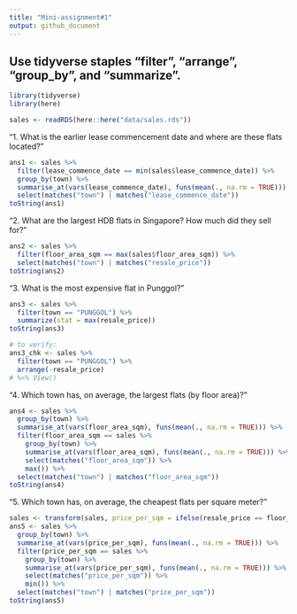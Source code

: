 ```yaml
---
title: "Mini-assignment#1"
output: github_document
---
```

## Use tidyverse staples "filter", "arrange", "group_by", and "summarize".
```r

library(tidyverse)
library(here)

sales <- readRDS(here::here("data/sales.rds"))
```
"1. What is the earlier lease commencement date and where are these flats located?"
```r
ans1 <- sales %>%
  filter(lease_commence_date == min(sales$lease_commence_date)) %>%
  group_by(town) %>%
  summarise_at(vars(lease_commence_date), funs(mean(., na.rm = TRUE))) %>%
  select(matches("town") | matches("lease_commence_date"))
toString(ans1)
```
"2. What are the largest HDB flats in Singapore? How much did they sell for?"
```r
ans2 <- sales %>%
  filter(floor_area_sqm == max(sales$floor_area_sqm)) %>%
  select(matches("town") | matches("resale_price"))
toString(ans2)
```
"3. What is the most expensive flat in Punggol?"
```r
ans3 <- sales %>%
  filter(town == "PUNGGOL") %>%
  summarize(stat = max(resale_price))
toString(ans3)

# to verify:
ans3_chk <- sales %>%
  filter(town == "PUNGGOL") %>%
  arrange(-resale_price)
# %>% View()
```
"4. Which town has, on average, the largest flats (by floor area)?"
```r
ans4 <- sales %>%
  group_by(town) %>%
  summarise_at(vars(floor_area_sqm), funs(mean(., na.rm = TRUE))) %>%
  filter(floor_area_sqm == sales %>%
    group_by(town) %>%
    summarise_at(vars(floor_area_sqm), funs(mean(., na.rm = TRUE))) %>%
    select(matches("floor_area_sqm")) %>%
    max()) %>%
  select(matches("town") | matches("floor_area_sqm"))
toString(ans4)
```
"5. Which town has, on average, the cheapest flats per square meter?"
```r
sales <- transform(sales, price_per_sqm = ifelse(resale_price == floor_area_sqm, resale_price / floor_area_sqm, resale_price / floor_area_sqm))
ans5 <- sales %>%
  group_by(town) %>%
  summarise_at(vars(price_per_sqm), funs(mean(., na.rm = TRUE))) %>%
  filter(price_per_sqm == sales %>%
    group_by(town) %>%
    summarise_at(vars(price_per_sqm), funs(mean(., na.rm = TRUE))) %>%
    select(matches("price_per_sqm")) %>%
    min()) %>%
  select(matches("town") | matches("price_per_sqm"))
toString(ans5)
```
